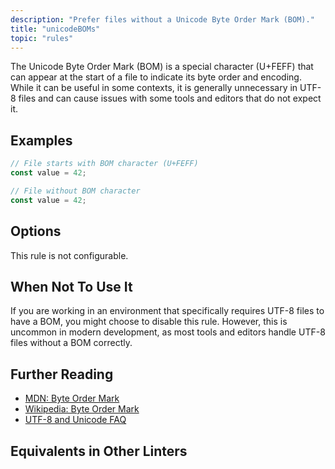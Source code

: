 ```yaml
---
description: "Prefer files without a Unicode Byte Order Mark (BOM)."
title: "unicodeBOMs"
topic: "rules"
---
```



<RuleSummary plugin="ts" rule="unicodeBOMs" />

The Unicode Byte Order Mark (BOM) is a special character (U+FEFF) that can appear at the start of a file to indicate its byte order and encoding.
While it can be useful in some contexts, it is generally unnecessary in UTF-8 files and can cause issues with some tools and editors that do not expect it.

## Examples

<Tabs>
<TabItem label="❌ Incorrect">

```ts
// File starts with BOM character (U+FEFF)
const value = 42;
```

</TabItem>
<TabItem label="✅ Correct">

```ts
// File without BOM character
const value = 42;
```

</TabItem>
</Tabs>

## Options

This rule is not configurable.

## When Not To Use It

If you are working in an environment that specifically requires UTF-8 files to have a BOM, you might choose to disable this rule.
However, this is uncommon in modern development, as most tools and editors handle UTF-8 files without a BOM correctly.

## Further Reading

- [MDN: Byte Order Mark](https://developer.mozilla.org/en-US/docs/Glossary/Byte_order_mark)
- [Wikipedia: Byte Order Mark](https://en.wikipedia.org/wiki/Byte_order_mark)
- [UTF-8 and Unicode FAQ](https://www.unicode.org/faq/utf_bom.html)

## Equivalents in Other Linters

<RuleEquivalents pluginId="ts" ruleId="unicodeBOMs" />
